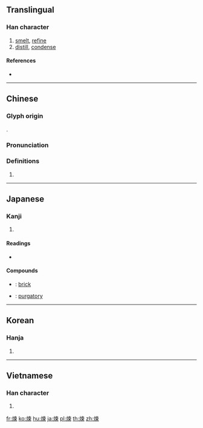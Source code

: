 {{also|炼|鍊}}
==Translingual==

===Han character===
{{Han char|rn=86|rad=火|as=09|sn=13|four=95896|canj=FDWF}}

# [[smelt]], [[refine]]
# [[distill]], [[condense]]

====References====
* {{Han ref|kx=0676.040|dkj=19178|dj=1087.090|hdz=32215.110|uh=7149|ud=29001|bh=B7D2|bd=47058}}

----

==Chinese==
{{zh-forms|s=炼}}

===Glyph origin===
{{Han etym}}
{{Han compound|火|柬|t1=fire|ls=psc}}.

===Pronunciation===
{{zh-pron
|m=liàn
|c=lin6
|h=pfs=lien
|md=
|mn=liān
|w=
|mc=y
|oc=y
|cat=
}}

===Definitions===
{{zh-hanzi}}

# {{rfdef|lang=zh}}

----

==Japanese==

===Kanji===
{{ja-kanji|grade=|rs=火09}}

# {{defn|lang=ja|sort=火09}}

====Readings====
* {{ja-readings|goon=[[れん]] (ren)|kanon=[[れん]] (ren)|kun=[[ねる]] (neru)}}

====Compounds====
{{der-top|Compounds}}
* {{ja-r|煉瓦|れんが}}: [[brick]]
* {{ja-r|煉獄|れんごく}}: [[purgatory]]
{{der-bottom}}

----

==Korean==

===Hanja===
{{ko-hanja|hangeul=[[련]]>[[연]]|eumhun=|rv=ryeon>yeon|mr=ryŏn>yŏn|y=lyen>yen}}

# {{defn|lang=ko|sort=火09}}

----

==Vietnamese==

===Han character===
{{vi-hantu|[[luyện]], [[rịn]]|rs=火09}}

# {{defn|lang=vi|sort=火09}}

[[fr:煉]]
[[ko:煉]]
[[hu:煉]]
[[ja:煉]]
[[pl:煉]]
[[th:煉]]
[[zh:煉]]